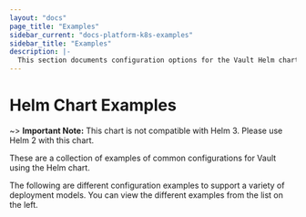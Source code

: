 ```yaml
---
layout: "docs"
page_title: "Examples"
sidebar_current: "docs-platform-k8s-examples"
sidebar_title: "Examples"
description: |-
  This section documents configuration options for the Vault Helm chart
---
```


# Helm Chart Examples

~> **Important Note:** This chart is not compatible with Helm 3. Please use Helm 2 with this chart.

These are a collection of examples of common configurations for Vault using the Helm chart. 

The following are different configuration examples to support a variety of
deployment models. You can view the different examples from the list on the left.

